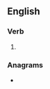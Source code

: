 ==English==

===Verb===
{{head|en|verb form}}

# {{en-past of|reconsign}}

===Anagrams===
* {{anagrams|en|a=cdeeginnors|decensoring|reencodings}}